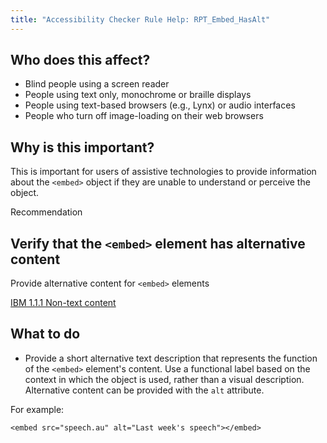 ```yaml
---
title: "Accessibility Checker Rule Help: RPT_Embed_HasAlt"
---
```


<div className="toolHelp">
<Row>
<Column colLg={5} colMd={3} colSm={4} className="toolLeft">

## Who does this affect?

 * Blind people using a screen reader
 * People using text only, monochrome or braille displays
 * People using text-based browsers (e.g., Lynx) or audio interfaces
 * People who turn off image-loading on their web browsers

## Why is this important?

This is important for users of assistive technologies to provide information about the `<embed>` object if they are unable to understand or perceive the object.

</Column>
<Column colLg={11} colMd={5} colSm={4} className="toolMain">

<div id="locLevel" className="level-violation">Recommendation</div>

## Verify that the `<embed>` element has alternative content
Provide alternative content for `<embed>` elements

[IBM 1.1.1 Non-text content](http://www.ibm.com/able/guidelines/ci162/non_text_content.html)

<div id="locSnippet"></div>

## What to do

 * Provide a short alternative text description that represents the function of the `<embed>` element's content. Use a functional label based on the context in which the object is used, rather than a visual description. Alternative content can be provided with the `alt` attribute.

For example:
```
<embed src="speech.au" alt="Last week's speech"></embed>
```

</Column>
</Row>
</div>
